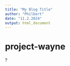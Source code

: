 ```yaml
---
title: "My Blog Title"
author: "Philbert"
date: "11.2.2024"
output: html_document
---
```


# project-wayne

?
